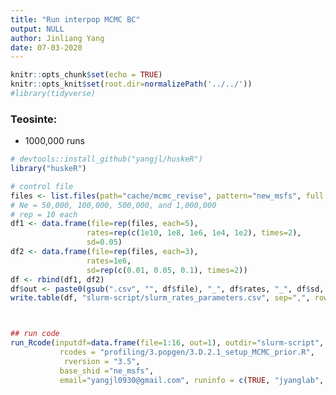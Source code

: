 ```yaml
---
title: "Run interpop MCMC BC"
output: NULL
author: Jinliang Yang
date: 07-03-2020
---
```



```r
knitr::opts_chunk$set(echo = TRUE) 
knitr::opts_knit$set(root.dir=normalizePath('../../')) 
#library(tidyverse)
```




### Teosinte:

- 1000,000 runs
```r
# devtools::install_github("yangjl/huskeR")
library("huskeR")

# control file
files <- list.files(path="cache/mcmc_revise", pattern="new_msfs", full.names=TRUE)
# Ne = 50,000, 100,000, 500,000, and 1,000,000
# rep = 10 each
df1 <- data.frame(file=rep(files, each=5),
                 rates=rep(c(1e10, 1e8, 1e6, 1e4, 1e2), times=2), 
                 sd=0.05)
df2 <- data.frame(file=rep(files, each=3),
                 rates=1e6, 
                 sd=rep(c(0.01, 0.05, 0.1), times=2))
df <- rbind(df1, df2)
df$out <- paste0(gsub(".csv", "", df$file), "_", df$rates, "_", df$sd, ".RData")
write.table(df, "slurm-script/slurm_rates_parameters.csv", sep=",", row.names=FALSE)



## run code
run_Rcode(inputdf=data.frame(file=1:16, out=1), outdir="slurm-script", cmdno=1,
           rcodes = "profiling/3.popgen/3.D.2.1_setup_MCMC_prior.R",
            rversion = "3.5",
           base_shid ="ne_msfs",
           email="yangjl0930@gmail.com", runinfo = c(TRUE, "jyanglab", 1, "4G", "48:00:00"))

```



